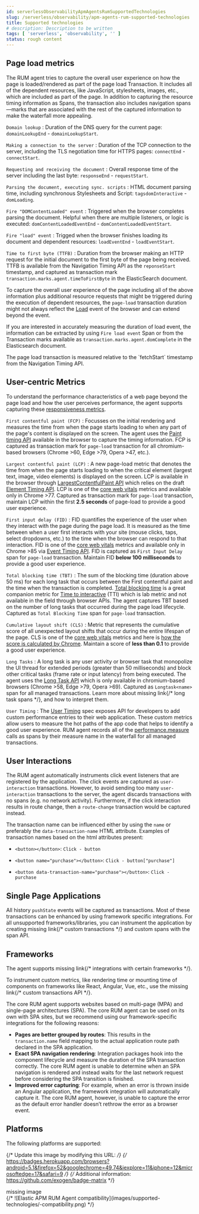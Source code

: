 ```yaml
---
id: serverlessObservabilityApmAgentsRumSupportedTechnologies
slug: /serverless/observability/apm-agents-rum-supported-technologies
title: Supported technologies
# description: Description to be written
tags: [ 'serverless', 'observability', '' ]
status: rough content
---
```



<RoughContent />

<div id="supported-technologies"></div>

<div id="page-load-metrics"></div>

## Page load metrics

The RUM agent tries to capture the overall user experience on how the page is loaded/rendered as part of the page load Transaction.
It includes all of the dependent resources, like JavaScript, stylesheets, images, etc., which are included as part of the page. In addition
to capturing the resource timing information as Spans, the transaction also includes navigation spans—marks that are associated with the rest
of the captured information to make the waterfall more appealing.

`Domain lookup` 
    : Duration of the DNS query for the current page: `domainLookupEnd` - `domainLookupStart`.

`Making a connection to the server` 
    : Duration of the TCP connection to the server, including the TLS negotiation time for HTTPS pages: `connectEnd` - `connectStart`.

`Requesting and receiving the document` 
    : Overall response time of the server including the last byte: `responseEnd` - `requestStart`.

`Parsing the document, executing sync. scripts` 
    : HTML document parsing time, including synchronous Stylesheets and Script: `tagsdomInteractive` - `domLoading`.

`Fire "DOMContentLoaded" event` 
    : Triggered when the browser completes parsing the document. Helpful when there are multiple listeners, or logic
    is executed: `domContentLoadedEventEnd` - `domContentLoadedEventStart`.

`Fire "load" event` 
    : Trigged when the browser finishes loading its document and dependent resources: `loadEventEnd` - `loadEventStart`.

`Time to first byte (TTFB)` 
    : Duration from the browser making an HTTP request for the initial document to the first byte of the page being received. TTFB is available from the Navigation Timing API as the `reponseStart` timestamp, and captured as transaction mark `transaction.marks.agent.timeToFirstByte` in the ElasticSearch document.

To capture the overall user experience of the page including all of the above information plus additional resource requests that might be
triggered during the execution of dependent resources, the `page-load` transaction duration might not always reflect the 
[Load](https://developer.mozilla.org/en-US/docs/Web/API/Window/load_event) event of the browser and can extend beyond the event. 

If you are interested in accurately measuring the duration of load event, the information can be extracted by using 
`Fire load event` Span or from the Transaction marks available as `transaction.marks.agent.domComplete` in the Elasticsearch document.

<DocCallOut title="Note">
The page load transaction is measured relative to the `fetchStart` timestamp from the Navigation Timing API.
</DocCallOut>

<div id="user-centric-metrics"></div>

## User-centric Metrics

To understand the performance characteristics of a web page beyond the page load and how the user perceives performance, the agent supports capturing these [responsiveness metrics](https://web.dev/user-centric-performance-metrics/).

`First contentful paint (FCP)` 
    : Focusses on the initial rendering and measures the time from when the page starts loading to when any part of the page's content is displayed on the screen. The agent uses the [Paint timing API](https://www.w3.org/TR/paint-timing/#first-contentful-paint) available in the browser to capture the timing information. FCP is captured as transaction mark for `page-load` transaction for all chromium-based browsers (Chrome >60, Edge >79, Opera >47, etc.).

`Largest contentful paint (LCP)` 
    : A new page-load metric that denotes the time from when the page starts loading to when the critical element (largest text, image, video elements) is displayed on the screen. LCP is available in the browser through 
    [LargestContentfulPaint API](https://wicg.github.io/largest-contentful-paint/) which relies on the draft [Element Timing API](https://wicg.github.io/element-timing/). LCP is one of the [core web vitals](https://web.dev/vitals/) metrics and
    available only in Chrome >77. Captured as transaction mark for `page-load` transaction, maintain LCP within the first **2.5 seconds** of page-load to provide a good user experience.

`First input delay (FID)` 
    : FID quantifies the experience of the user when they interact with the page during the page load. It is measured as the time between when a user first interacts with your site (mouse clicks, taps, select dropdowns, etc.) to the time when the
    browser can respond to that interaction. FID is one of the [core web vitals](https://web.dev/vitals/) metrics and available only in Chrome >85 via [Event Timing API](https://wicg.github.io/event-timing/). FID is captured as `First Input Delay` span for `page-load` transaction. Maintain FID **below 100 milliseconds** to provide a good user experience.

`Total blocking time (TBT)` 
    : The sum of the blocking time (duration above 50 ms) for each long task that occurs between the First contentful paint and the time when the transaction is completed. [Total blocking time](https://web.dev/tbt/) is a
    great companion metric for [Time to interactive](https://web.dev/tti/) (TTI) which is lab metric and not available in the field through browser APIs. The agent captures TBT based on the number of long tasks that occurred during the page load lifecycle. Captured as `Total Blocking Time` span for `page-load` transaction.

`Cumulative layout shift (CLS)` 
    : Metric that represents the cumulative score of all unexpected layout shifts that occur during the entire lifespan of the page. CLS is one of the [core web vitals](https://web.dev/vitals/) metrics and here is
    [how the score is calculated by Chrome](https://web.dev/cls/#layout-shift-score). Maintain a score of **less than 0.1** to provide a good user experience.

`Long Tasks` 
    : A long task is any user activity or browser task that monopolize the UI thread for extended periods (greater than 50 milliseconds) and block other critical tasks (frame rate or input latency)
    from being executed. The agent uses the [Long Task API](https://www.w3.org/TR/longtasks/) which is only available in chromium-based browsers (Chrome >58, Edge >79, Opera >69). Captured as `Longtask<name>` span for all managed transactions.
    Learn more about <DocBadge><DocIcon size="s" type="unlink" title="missing link"/> missing link</DocBadge>{/*  <DocLink id="enApmAgentRumJsLongtasks">long task spans</DocLink> */}, and how to interpret them.

`User Timing` 
    : The [User Timing](https://www.w3.org/TR/user-timing/) spec exposes API for developers to add custom performance entries to their web application. These custom metrics allow users to measure the hot paths of the app code that helps to identify a good user experience. RUM agent records all of the [performance.measure](https://developer.mozilla.org/en-US/docs/Web/API/PerformanceMeasure) calls as spans by their measure name in the waterfall for all managed transactions.

<div id="user-interactions"></div>

## User Interactions

The RUM agent automatically instruments click event listeners that are
registered by the application. The click events are captured as `user-interaction`
transactions. However, to avoid sending too many `user-interaction` transactions
to the server, the agent discards transactions with no spans (e.g. no network activity). Furthermore, 
if the click interaction results in route change, then a `route-change`
transaction would be captured instead.

The transaction name can be influenced either by using the `name` or preferably the `data-transaction-name` HTML attribute. 
Examples of transaction names based on the html attributes present: 

* `<button></button>`: `Click - button`

* `<button name="purchase"></button>`: `Click - button["purchase"]`

* `<button data-transaction-name="purchase"></button>`: `Click - purchase`

<div id="spa"></div>

## Single Page Applications

All history `pushState` events will be captured as transactions. 
Most of these transactions can be enhanced by using framework specific integrations.
For all unsupported frameworks/libraries, you can instrument the application 
by creating <DocBadge><DocIcon size="s" type="unlink" title="missing link"/> missing link</DocBadge>{/*  <DocLink id="enApmAgentRumJsCustomTransactions">custom transactions</DocLink> */} and custom spans with the <DocLink id="serverlessObservabilityApmAgentsRumApi" section="apmstartspan">span API</DocLink>.

<div id="frameworks"></div>

## Frameworks

The agent supports <DocBadge><DocIcon size="s" type="unlink" title="missing link"/> missing link</DocBadge>{/*  <DocLink id="enApmAgentRumJsFrameworkIntegrations">integrations with certain frameworks</DocLink> */}.

To instrument custom metrics, like rendering time or mounting time of components on frameworks like React, Angular, Vue,
etc., use the <DocBadge><DocIcon size="s" type="unlink" title="missing link"/> missing link</DocBadge>{/*  <DocLink id="enApmAgentRumJsCustomTransactions">custom transactions API</DocLink> */}.

The core RUM agent supports websites based on multi-page (MPA) and single-page architectures (SPA). The core RUM agent can be used on its own with SPA sites, but we recommend using our framework-specific integrations for the following reasons:

* **Pages are better grouped by routes**: This results in the `transaction.name` field mapping to the actual application route path declared in the SPA application.
* **Exact SPA navigation rendering**: Integration packages hook into the component lifecycle and measure the duration of the SPA transaction correctly. The core RUM agent is unable to determine when an SPA navigation is rendered and instead waits for the last network request before considering the SPA transition is finished.
* **Improved error capturing**: For example, when an error is thrown inside an Angular application, the framework integration will automatically capture it. The core RUM agent, however, is unable to capture the error as the default error handler doesn’t rethrow the error as a browser event.

<div id="platforms"></div>

## Platforms

The following platforms are supported:

{/* Update this image by modifying this URL: */}
{/* https://badges.herokuapp.com/browsers?android=5.1&firefox=52&googlechrome=49,74&iexplore=11&iphone=12&microsoftedge=17&safari=9 */}
{/* Additional information: https://github.com/exogen/badge-matrix */}
<div style={{ backgroundColor: "#F1F4FA", width: "100%", height: "250px", textAlign: "center", paddingTop: "110px", marginBottom: "20px" }}><DocIcon type="image" title="missing image"/> missing image</div>
{/* ![Elastic APM RUM Agent compatibility](images/supported-technologies/-compatibility.png) */}
